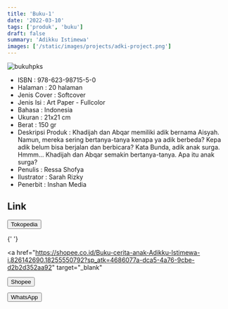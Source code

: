 ```yaml
---
title: 'Buku-1'
date: '2022-03-10'
tags: ['produk', 'buku']
draft: false
summary: 'Adikku Istimewa'
images: ['/static/images/projects/adki-project.png']
---
```


![bukuhpks](/static/images/projects/adki-project.png)

- ISBN : 978-623-98715-5-0
- Halaman : 20 halaman
- Jenis Cover : Softcover
- Jenis Isi : Art Paper - Fullcolor
- Bahasa : Indonesia
- Ukuran : 21x21 cm
- Berat : 150 gr
- Deskripsi Produk : Khadijah dan Abqar memiliki adik bernama Aisyah. Namun, mereka sering bertanya-tanya kenapa ya adik berbeda? Kepa adik belum bisa berjalan dan berbicara? Kata Bunda, adik anak surga. Hmmm… Khadijah dan Abqar semakin bertanya-tanya. Apa itu anak surga?
- Penulis : Ressa Shofya
- Ilustrator : Sarah Rizky
- Penerbit : Inshan Media

## Link

<div>
  <a href="https://www.tokopedia.com/inshanbooks-store/adikku-istimewa?extParam=whid%3D14055660" target="_blank">
    <button className="btn-tokped">Tokopedia</button>
  </a>

{' '}

<a
  href="https://shopee.co.id/Buku-cerita-anak-Adikku-Istimewa-i.826142690.18255550792?sp_atk=4686077a-dca5-4a76-9cbe-d2b2d352aa92"
  target="_blank"
>
  <button className="btn-shopee">Shopee</button>
</a>

  <a href="https://wa.me/6285747101917" target="_blank">
    <button className="btn-wa">WhatsApp</button>
  </a>
</div>
